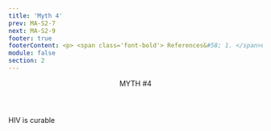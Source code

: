 ```yaml
---
title: 'Myth 4'
prev: MA-S2-7
next: MA-S2-9
footer: true
footerContent: <p> <span class='font-bold'> References&#58; 1. </span>Centers for Disease Control and Prevention. HIV Treatment. April 20, 2022. Accessed May 19, 2022. https://www.cdc.gov/hiv/basics/livingwithhiv/treatment.html <span class='font-bold'> 2.</span> Centers for Disease Control and Prevention. HIV Care Saves Lives Infographic. November 25, 2014. Accessed May 19, 2022. https://www.cdc.gov/vitalsigns/hiv-aids-medical-care/infographic.html</p>
module: false
section: 2
---
```


<Header>
  MYTH <span className="text-red">#4</span>
</Header>
<StickyPicture image="/GettyImages-1128239094_FPO_BW.png" primary>
  <Pic
    src="/Group_491.svg"
    className="h-[75px] w-[75px] 2xl:h-[150px] 2xl:w-[150px]"
  />
  <PP className="font-sans font-bold text-2xl xl:text-3xl text-red">
    HIV is curable
  </PP>
  <br />
  <List
    raw
    type="simple"
    fontSize="text-1rem 2xl:text-1.5rem"
    list="While there is no cure for HIV, treatment exists that can keep the amount of virus so low in the body it is undetectable and cannot be transmitted to others<sup>1</sup>
    HIV medications can allow people with HIV to live a long and healthy life<sup>2</sup>"
  />
</StickyPicture>
